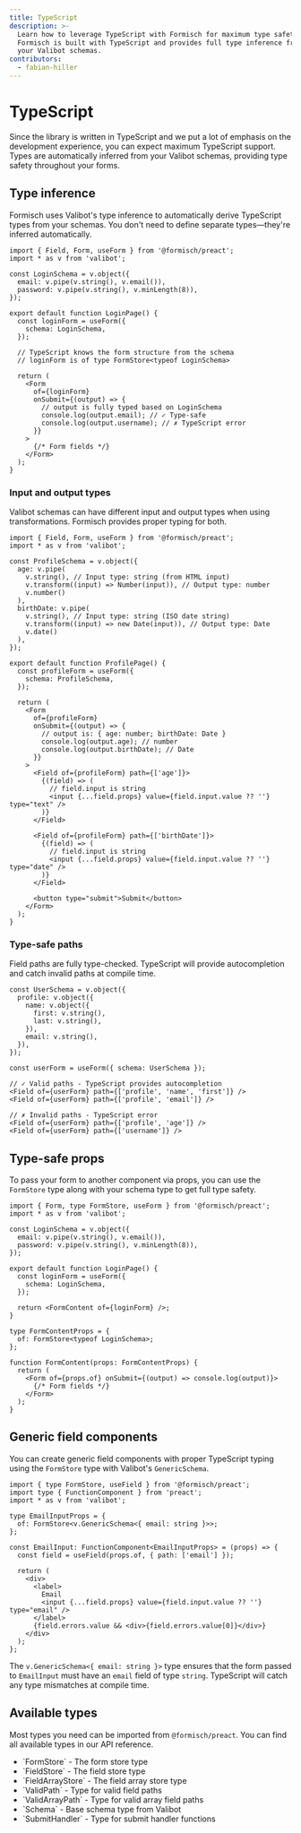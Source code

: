 ```yaml
---
title: TypeScript
description: >-
  Learn how to leverage TypeScript with Formisch for maximum type safety.
  Formisch is built with TypeScript and provides full type inference from
  your Valibot schemas.
contributors:
  - fabian-hiller
---
```



# TypeScript

Since the library is written in TypeScript and we put a lot of emphasis on the development experience, you can expect maximum TypeScript support. Types are automatically inferred from your <Link href="/preact/guides/define-your-form/">Valibot schemas</Link>, providing type safety throughout your forms.

## Type inference

Formisch uses Valibot's type inference to automatically derive TypeScript types from your schemas. You don't need to define separate types—they're inferred automatically.

```tsx
import { Field, Form, useForm } from '@formisch/preact';
import * as v from 'valibot';

const LoginSchema = v.object({
  email: v.pipe(v.string(), v.email()),
  password: v.pipe(v.string(), v.minLength(8)),
});

export default function LoginPage() {
  const loginForm = useForm({
    schema: LoginSchema,
  });

  // TypeScript knows the form structure from the schema
  // loginForm is of type FormStore<typeof LoginSchema>

  return (
    <Form
      of={loginForm}
      onSubmit={(output) => {
        // output is fully typed based on LoginSchema
        console.log(output.email); // ✓ Type-safe
        console.log(output.username); // ✗ TypeScript error
      }}
    >
      {/* Form fields */}
    </Form>
  );
}
```

### Input and output types

Valibot schemas can have different input and output types when using transformations. Formisch provides proper typing for both.

```tsx
import { Field, Form, useForm } from '@formisch/preact';
import * as v from 'valibot';

const ProfileSchema = v.object({
  age: v.pipe(
    v.string(), // Input type: string (from HTML input)
    v.transform((input) => Number(input)), // Output type: number
    v.number()
  ),
  birthDate: v.pipe(
    v.string(), // Input type: string (ISO date string)
    v.transform((input) => new Date(input)), // Output type: Date
    v.date()
  ),
});

export default function ProfilePage() {
  const profileForm = useForm({
    schema: ProfileSchema,
  });

  return (
    <Form
      of={profileForm}
      onSubmit={(output) => {
        // output is: { age: number; birthDate: Date }
        console.log(output.age); // number
        console.log(output.birthDate); // Date
      }}
    >
      <Field of={profileForm} path={['age']}>
        {(field) => (
          // field.input is string
          <input {...field.props} value={field.input.value ?? ''} type="text" />
        )}
      </Field>

      <Field of={profileForm} path={['birthDate']}>
        {(field) => (
          // field.input is string
          <input {...field.props} value={field.input.value ?? ''} type="date" />
        )}
      </Field>

      <button type="submit">Submit</button>
    </Form>
  );
}
```

### Type-safe paths

Field paths are fully type-checked. TypeScript will provide autocompletion and catch invalid paths at compile time.

```tsx
const UserSchema = v.object({
  profile: v.object({
    name: v.object({
      first: v.string(),
      last: v.string(),
    }),
    email: v.string(),
  }),
});

const userForm = useForm({ schema: UserSchema });

// ✓ Valid paths - TypeScript provides autocompletion
<Field of={userForm} path={['profile', 'name', 'first']} />
<Field of={userForm} path={['profile', 'email']} />

// ✗ Invalid paths - TypeScript error
<Field of={userForm} path={['profile', 'age']} />
<Field of={userForm} path={['username']} />
```

## Type-safe props

To pass your form to another component via props, you can use the <Link href="/preact/api/FormStore/">`FormStore`</Link> type along with your schema type to get full type safety.

```tsx
import { Form, type FormStore, useForm } from '@formisch/preact';
import * as v from 'valibot';

const LoginSchema = v.object({
  email: v.pipe(v.string(), v.email()),
  password: v.pipe(v.string(), v.minLength(8)),
});

export default function LoginPage() {
  const loginForm = useForm({
    schema: LoginSchema,
  });

  return <FormContent of={loginForm} />;
}

type FormContentProps = {
  of: FormStore<typeof LoginSchema>;
};

function FormContent(props: FormContentProps) {
  return (
    <Form of={props.of} onSubmit={(output) => console.log(output)}>
      {/* Form fields */}
    </Form>
  );
}
```

## Generic field components

You can create generic field components with proper TypeScript typing using the <Link href="/preact/api/FormStore/">`FormStore`</Link> type with Valibot's `GenericSchema`.

```tsx
import { type FormStore, useField } from '@formisch/preact';
import type { FunctionComponent } from 'preact';
import * as v from 'valibot';

type EmailInputProps = {
  of: FormStore<v.GenericSchema<{ email: string }>>;
};

const EmailInput: FunctionComponent<EmailInputProps> = (props) => {
  const field = useField(props.of, { path: ['email'] });

  return (
    <div>
      <label>
        Email
        <input {...field.props} value={field.input.value ?? ''} type="email" />
      </label>
      {field.errors.value && <div>{field.errors.value[0]}</div>}
    </div>
  );
};
```

The `v.GenericSchema<{ email: string }>` type ensures that the form passed to `EmailInput` must have an `email` field of type `string`. TypeScript will catch any type mismatches at compile time.

## Available types

Most types you need can be imported from `@formisch/preact`. You can find all available types in our <Link href="/preact/api/">API reference</Link>.

- <Link href="/preact/api/FormStore/">`FormStore`</Link> - The form store type
- <Link href="/preact/api/FieldStore/">`FieldStore`</Link> - The field store
  type
- <Link href="/preact/api/FieldArrayStore/">`FieldArrayStore`</Link> - The field
  array store type
- <Link href="/core/api/ValidPath/">`ValidPath`</Link> - Type for valid field
  paths
- <Link href="/preact/api/ValidArrayPath/">`ValidArrayPath`</Link> - Type for
  valid array field paths
- <Link href="/core/api/Schema/">`Schema`</Link> - Base schema type from Valibot
- <Link href="/core/api/SubmitHandler/">`SubmitHandler`</Link> - Type for submit
  handler functions
